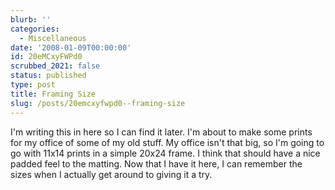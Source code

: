 ```yaml
---
blurb: ''
categories:
  - Miscellaneous
date: '2008-01-09T00:00:00'
id: 20eMCxyFWPd0
scrubbed_2021: false
status: published
type: post
title: Framing Size
slug: /posts/20emcxyfwpd0--framing-size
---
```


I'm writing this in here so I can find it later. I'm about to make
some prints for my office of some of my old stuff. My office isn't
that big, so I'm going to go with 11x14 prints in a simple 20x24
frame. I think that should have a nice padded feel to the matting.
Now that I have it here, I can remember the sizes when I actually
get around to giving it a try.
